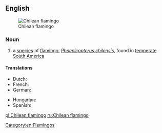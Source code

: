 ==English==
{{wikipedia}}
{{wikispecies|Phoenicopterus chilensis}}
[[File:Phoenicopterus chilensis LoroParqueTenerife chilean flamingo IMG 5181.JPG|thumb|upright|Chilean flamingo]]
===Noun===
{{en-noun|head=[[Chilean]] [[flamingo]]}}

# a [[species]] of [[flamingo]], ''[[Phoenicopterus chilensis]]'', found in [[temperate]] [[South America]]

====Translations====
{{trans-top|a species of flamingo, Phoenicopterus chilensis}}
* Dutch: {{t|nl|Chiliflamingo|m}}
* French: {{t+|fr|flamant du Chili|m}}
* German: {{t|de|Chileflamingo|m}}
{{trans-mid}}
* Hungarian: {{t|hu|chilei flamingó}}
* Spanish: {{t|es|flamenco chileno|m}}
{{trans-bottom}}

[[Category:en:Flamingos]]

[[pl:Chilean flamingo]]
[[ru:Chilean flamingo]]